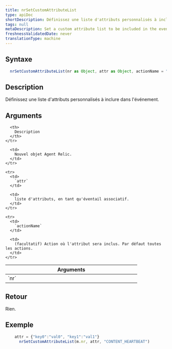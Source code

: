 ```yaml
---
title: nrSetCustomAttributeList
type: apiDoc
shortDescription: Définissez une liste d'attributs personnalisés à inclure dans l'événement.
tags: null
metaDescription: Set a custom attribute list to be included in the events.
freshnessValidatedDate: never
translationType: machine
---
```


## Syntaxe

```js
  nrSetCustomAttributeList(nr as Object, attr as Object, actionName = "" as String) as Void
```

## Description

Définissez une liste d'attributs personnalisés à inclure dans l'événement.

## Arguments

<table>
  <thead>
    <tr>
      <th width="25%">
        Arguments
      </th>

      <th>
        Description
      </th>
    </tr>
  </thead>

  <tbody>
    <tr>
      <td>
        `nr`
      </td>

      <td>
        Nouvel objet Agent Relic.
      </td>
    </tr>

    <tr>
      <td>
        `attr`
      </td>

      <td>
        liste d'attributs, en tant qu'éventail associatif.
      </td>
    </tr>

    <tr>
      <td>
        `actionName`
      </td>

      <td>
        (facultatif) Action où l'attribut sera inclus. Par défaut toutes les actions.
      </td>
    </tr>
  </tbody>
</table>

## Retour

Rien.

## Exemple

```js
  	attr = {"key0":"val0", "key1":"val1"}
	  nrSetCustomAttributeList(m.nr, attr, "CONTENT_HEARTBEAT")
```